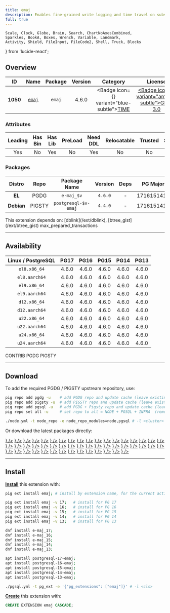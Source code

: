 ```yaml
---
title: emaj
description: Enables fine-grained write logging and time travel on subsets of the database.
full: true
---
```


    Scale, Clock, Globe, Brain, Search, ChartNoAxesCombined,
    Sparkles, BookA, Boxes, Wrench, Variable, Landmark,
    Activity, Shield, FileInput, FileCode2, Shell, Truck, Blocks
} from 'lucide-react';

## Overview

| <TooltipIconButton tooltip="Extension unique identifier" side="top">ID</TooltipIconButton> | <TooltipIconButton tooltip="Extension name" side="top">Name</TooltipIconButton> | <TooltipIconButton tooltip="Package name for installation" side="top">Package</TooltipIconButton> | <TooltipIconButton tooltip="Latest available extension version" side="top">Version</TooltipIconButton> | <TooltipIconButton tooltip="Extension category" side="top">Category</TooltipIconButton> | <TooltipIconButton tooltip="Open source license" side="top">License</TooltipIconButton> | <TooltipIconButton tooltip="Programming language" side="top">Lang</TooltipIconButton> |
|:--------:|:--------:|:----------:|:--------------:|:---------------------------------------:|:------------------------------------------------------:|:----:|
| **1050** | [`emaj`](https://github.com/dalibo/emaj) | `emaj` | 4.6.0 | <Badge icon={<Clock />} variant="blue-subtle"><a href="/ext/time" className="no-underline">TIME</a></Badge> | <a href="/ext/list/license#gpl-30" className="no-underline"><Badge icon={<Scale />} variant="amber-subtle">GPL-3.0</Badge></a> | <a href="/ext/list/lang#sql"><Badge icon={<FileCode2 />} variant="green-subtle">SQL</Badge></a> |

### Attributes

| <TooltipIconButton tooltip="The Primary Leading extension in the Package" side="top">Leading</TooltipIconButton> | <TooltipIconButton tooltip="Contains binary utils" side="top">Has Bin</TooltipIconButton> | <TooltipIconButton tooltip="Contains .so shared library files" side="top">Has Lib</TooltipIconButton> | <TooltipIconButton tooltip="Requires preloading via shared_preload_libraries" side="top">PreLoad</TooltipIconButton> | <TooltipIconButton tooltip="Requires CREATE EXTENSION DDL command" side="top">Need DDL</TooltipIconButton> | <TooltipIconButton tooltip="Can be installed in any schema" side="top">Relocatable</TooltipIconButton> | <TooltipIconButton tooltip="Can be created by non-superuser" side="top">Trusted</TooltipIconButton> | <TooltipIconButton tooltip="Schemas used by this extension" side="top">Schemas</TooltipIconButton> |
|:-------:|:-------:|:-------:|:-------:|:--------:|:-----------:|:-------:|:-------:|
| Yes | No | Yes | No | Yes | No | No | `emaj` |

### Packages

| <TooltipIconButton tooltip="Linux distribution family, EL or Debian" side="top">Distro</TooltipIconButton> | <TooltipIconButton tooltip="Package repository" side="top">Repo</TooltipIconButton> | <TooltipIconButton tooltip="The RPM/DEB Package Name Pattern (replace $v with real pg major)" side="top">Package Name</TooltipIconButton> | <TooltipIconButton tooltip="Latest package version" side="top">Version</TooltipIconButton> | <TooltipIconButton tooltip="RPM/DEB Package dependencies" side="top">Deps</TooltipIconButton> | <TooltipIconButton tooltip="Available in these PostgreSQL Major Versions" side="top">PG Major</TooltipIconButton> |
|:----------:|:--------:|:------------------------:|:-----------:|:------------:|:------------------:|
|   **EL**   | <Badge variant="blue-subtle"><span className="font-bold">PGDG</span></Badge> | `e-maj_$v` | `4.6.0` | - | <Badge variant="green-subtle">17</Badge><Badge variant="green-subtle">16</Badge><Badge variant="green-subtle">15</Badge><Badge variant="green-subtle">14</Badge><Badge variant="green-subtle">13</Badge> |
| **Debian** | <Badge variant="amber-subtle"><span className="font-bold">PIGSTY</span></Badge> | `postgresql-$v-emaj` | `4.4.0` | - | <Badge variant="green-subtle">17</Badge><Badge variant="green-subtle">16</Badge><Badge variant="green-subtle">15</Badge><Badge variant="green-subtle">14</Badge><Badge variant="green-subtle">13</Badge> |


<Callout title="Dependencies" type="warn">
    This extension depends on: [dblink](/ext/dblink), [btree_gist](/ext/btree_gist)
</Callout>

<Callout title="Comments" type="info">
    max_prepared_transactions
</Callout>


------

## Availability

| <TooltipIconButton tooltip="Linux Distro Arch / PostgreSQL Major Version" side="top">Linux / PostgreSQL </TooltipIconButton> | **PG17** | **PG16** | **PG15** | **PG14** | **PG13** |
|:-----:|:-----:|:-----:|:-----:|:-----:|:-----:|
| `el8.x86_64` | <Badge variant="blue-subtle">4.6.0</Badge> | <Badge variant="blue-subtle">4.6.0</Badge> | <Badge variant="blue-subtle">4.6.0</Badge> | <Badge variant="blue-subtle">4.6.0</Badge> | <Badge variant="blue-subtle">4.6.0</Badge> |
| `el8.aarch64` | <Badge variant="blue-subtle">4.6.0</Badge> | <Badge variant="blue-subtle">4.6.0</Badge> | <Badge variant="blue-subtle">4.6.0</Badge> | <Badge variant="blue-subtle">4.6.0</Badge> | <Badge variant="blue-subtle">4.6.0</Badge> |
| `el9.x86_64` | <Badge variant="blue-subtle">4.6.0</Badge> | <Badge variant="blue-subtle">4.6.0</Badge> | <Badge variant="blue-subtle">4.6.0</Badge> | <Badge variant="blue-subtle">4.6.0</Badge> | <Badge variant="blue-subtle">4.6.0</Badge> |
| `el9.aarch64` | <Badge variant="blue-subtle">4.6.0</Badge> | <Badge variant="blue-subtle">4.6.0</Badge> | <Badge variant="blue-subtle">4.6.0</Badge> | <Badge variant="blue-subtle">4.6.0</Badge> | <Badge variant="blue-subtle">4.6.0</Badge> |
| `d12.x86_64` | <Badge variant="amber-subtle">4.6.0</Badge> | <Badge variant="amber-subtle">4.6.0</Badge> | <Badge variant="amber-subtle">4.6.0</Badge> | <Badge variant="amber-subtle">4.6.0</Badge> | <Badge variant="amber-subtle">4.6.0</Badge> |
| `d12.aarch64` | <Badge variant="amber-subtle">4.6.0</Badge> | <Badge variant="amber-subtle">4.6.0</Badge> | <Badge variant="amber-subtle">4.6.0</Badge> | <Badge variant="amber-subtle">4.6.0</Badge> | <Badge variant="amber-subtle">4.6.0</Badge> |
| `u22.x86_64` | <Badge variant="amber-subtle">4.6.0</Badge> | <Badge variant="amber-subtle">4.6.0</Badge> | <Badge variant="amber-subtle">4.6.0</Badge> | <Badge variant="amber-subtle">4.6.0</Badge> | <Badge variant="amber-subtle">4.6.0</Badge> |
| `u22.aarch64` | <Badge variant="amber-subtle">4.6.0</Badge> | <Badge variant="amber-subtle">4.6.0</Badge> | <Badge variant="amber-subtle">4.6.0</Badge> | <Badge variant="amber-subtle">4.6.0</Badge> | <Badge variant="amber-subtle">4.6.0</Badge> |
| `u24.x86_64` | <Badge variant="amber-subtle">4.6.0</Badge> | <Badge variant="amber-subtle">4.6.0</Badge> | <Badge variant="amber-subtle">4.6.0</Badge> | <Badge variant="amber-subtle">4.6.0</Badge> | <Badge variant="amber-subtle">4.6.0</Badge> |
| `u24.aarch64` | <Badge variant="amber-subtle">4.6.0</Badge> | <Badge variant="amber-subtle">4.6.0</Badge> | <Badge variant="amber-subtle">4.6.0</Badge> | <Badge variant="amber-subtle">4.6.0</Badge> | <Badge variant="amber-subtle">4.6.0</Badge> |

<Badge variant="green-subtle"><span className="font-black">CONTRIB</span></Badge> <Badge variant="blue-subtle"><span className="font-black">PGDG</span></Badge> <Badge variant="amber-subtle"><span className="font-black">PIGSTY</span></Badge>

------

## Download

To add the required PGDG / PIGSTY upstream repository, use:

```bash tab="pig"
pig repo add pgdg -u    # add PGDG repo and update cache (leave existing repos)
pig repo add pigsty -u  # add PIGSTY repo and update cache (leave existing repos)
pig repo add pgsql -u   # add PGDG + Pigsty repo and update cache (leave existing repos)
pig repo set all -u     # set repo to all = NODE + PGSQL + INFRA  (remove existing repos)
```
```bash tab="pigsty"
./node.yml -t node_repo -e node_repo_modules=node,pgsql # -l <cluster>
```

Or download the latest packages directly:

<Files>
    <Folder name="el8.x86_64">
        <a href="https://download.postgresql.org/pub/repos/yum/17/redhat/rhel-8-x86_64/e-maj_17-4.6.0-1PGDG.rhel8.noarch.rpm"><File name="e-maj_17-4.6.0-1PGDG.rhel8.noarch.rpm" icon={<Package className="text-emerald-500" />} /></a>
        <a href="https://download.postgresql.org/pub/repos/yum/16/redhat/rhel-8-x86_64/e-maj_16-4.6.0-1PGDG.rhel8.noarch.rpm"><File name="e-maj_16-4.6.0-1PGDG.rhel8.noarch.rpm" icon={<Package className="text-emerald-500" />} /></a>
        <a href="https://download.postgresql.org/pub/repos/yum/15/redhat/rhel-8-x86_64/e-maj_15-4.6.0-1PGDG.rhel8.noarch.rpm"><File name="e-maj_15-4.6.0-1PGDG.rhel8.noarch.rpm" icon={<Package className="text-emerald-500" />} /></a>
        <a href="https://download.postgresql.org/pub/repos/yum/14/redhat/rhel-8-x86_64/e-maj_14-4.6.0-1PGDG.rhel8.noarch.rpm"><File name="e-maj_14-4.6.0-1PGDG.rhel8.noarch.rpm" icon={<Package className="text-emerald-500" />} /></a>
        <a href="https://download.postgresql.org/pub/repos/yum/13/redhat/rhel-8-x86_64/e-maj_13-4.6.0-1PGDG.rhel8.noarch.rpm"><File name="e-maj_13-4.6.0-1PGDG.rhel8.noarch.rpm" icon={<Package className="text-emerald-500" />} /></a>
    </Folder>
    <Folder name="el8.aarch64">
        <a href="https://download.postgresql.org/pub/repos/yum/17/redhat/rhel-8-aarch64/e-maj_17-4.6.0-1PGDG.rhel8.noarch.rpm"><File name="e-maj_17-4.6.0-1PGDG.rhel8.noarch.rpm" icon={<Package className="text-orange-500" />} /></a>
        <a href="https://download.postgresql.org/pub/repos/yum/16/redhat/rhel-8-aarch64/e-maj_16-4.6.0-1PGDG.rhel8.noarch.rpm"><File name="e-maj_16-4.6.0-1PGDG.rhel8.noarch.rpm" icon={<Package className="text-orange-500" />} /></a>
        <a href="https://download.postgresql.org/pub/repos/yum/15/redhat/rhel-8-aarch64/e-maj_15-4.6.0-1PGDG.rhel8.noarch.rpm"><File name="e-maj_15-4.6.0-1PGDG.rhel8.noarch.rpm" icon={<Package className="text-orange-500" />} /></a>
        <a href="https://download.postgresql.org/pub/repos/yum/14/redhat/rhel-8-aarch64/e-maj_14-4.6.0-1PGDG.rhel8.noarch.rpm"><File name="e-maj_14-4.6.0-1PGDG.rhel8.noarch.rpm" icon={<Package className="text-orange-500" />} /></a>
        <a href="https://download.postgresql.org/pub/repos/yum/13/redhat/rhel-8-aarch64/e-maj_13-4.6.0-1PGDG.rhel8.noarch.rpm"><File name="e-maj_13-4.6.0-1PGDG.rhel8.noarch.rpm" icon={<Package className="text-orange-500" />} /></a>
    </Folder>
    <Folder name="el9.x86_64">
        <a href="https://download.postgresql.org/pub/repos/yum/17/redhat/rhel-9-x86_64/e-maj_17-4.6.0-1PGDG.rhel9.noarch.rpm"><File name="e-maj_17-4.6.0-1PGDG.rhel9.noarch.rpm" icon={<Package className="text-emerald-500" />} /></a>
        <a href="https://download.postgresql.org/pub/repos/yum/16/redhat/rhel-9-x86_64/e-maj_16-4.6.0-1PGDG.rhel9.noarch.rpm"><File name="e-maj_16-4.6.0-1PGDG.rhel9.noarch.rpm" icon={<Package className="text-emerald-500" />} /></a>
        <a href="https://download.postgresql.org/pub/repos/yum/15/redhat/rhel-9-x86_64/e-maj_15-4.6.0-1PGDG.rhel9.noarch.rpm"><File name="e-maj_15-4.6.0-1PGDG.rhel9.noarch.rpm" icon={<Package className="text-emerald-500" />} /></a>
        <a href="https://download.postgresql.org/pub/repos/yum/14/redhat/rhel-9-x86_64/e-maj_14-4.6.0-1PGDG.rhel9.noarch.rpm"><File name="e-maj_14-4.6.0-1PGDG.rhel9.noarch.rpm" icon={<Package className="text-emerald-500" />} /></a>
        <a href="https://download.postgresql.org/pub/repos/yum/13/redhat/rhel-9-x86_64/e-maj_13-4.6.0-1PGDG.rhel9.noarch.rpm"><File name="e-maj_13-4.6.0-1PGDG.rhel9.noarch.rpm" icon={<Package className="text-emerald-500" />} /></a>
    </Folder>
    <Folder name="el9.aarch64">
        <a href="https://download.postgresql.org/pub/repos/yum/17/redhat/rhel-9-aarch64/e-maj_17-4.6.0-1PGDG.rhel9.noarch.rpm"><File name="e-maj_17-4.6.0-1PGDG.rhel9.noarch.rpm" icon={<Package className="text-orange-500" />} /></a>
        <a href="https://download.postgresql.org/pub/repos/yum/16/redhat/rhel-9-aarch64/e-maj_16-4.6.0-1PGDG.rhel9.noarch.rpm"><File name="e-maj_16-4.6.0-1PGDG.rhel9.noarch.rpm" icon={<Package className="text-orange-500" />} /></a>
        <a href="https://download.postgresql.org/pub/repos/yum/15/redhat/rhel-9-aarch64/e-maj_15-4.6.0-1PGDG.rhel9.noarch.rpm"><File name="e-maj_15-4.6.0-1PGDG.rhel9.noarch.rpm" icon={<Package className="text-orange-500" />} /></a>
        <a href="https://download.postgresql.org/pub/repos/yum/14/redhat/rhel-9-aarch64/e-maj_14-4.6.0-1PGDG.rhel9.noarch.rpm"><File name="e-maj_14-4.6.0-1PGDG.rhel9.noarch.rpm" icon={<Package className="text-orange-500" />} /></a>
        <a href="https://download.postgresql.org/pub/repos/yum/13/redhat/rhel-9-aarch64/e-maj_13-4.6.0-1PGDG.rhel9.noarch.rpm"><File name="e-maj_13-4.6.0-1PGDG.rhel9.noarch.rpm" icon={<Package className="text-orange-500" />} /></a>
    </Folder>
    <Folder name="d12.x86_64">
        <a href="https://repo.pigsty.io/apt/pgsql/bookworm/pool/main/e/emaj/postgresql-17-emaj_4.6.0-1PIGSTY~bookworm_amd64.deb"><File name="postgresql-17-emaj_4.6.0-1PIGSTY~bookworm_amd64.deb" icon={<Box className="text-emerald-500" />} /></a>
        <a href="https://repo.pigsty.io/apt/pgsql/bookworm/pool/main/e/emaj/postgresql-16-emaj_4.6.0-1PIGSTY~bookworm_amd64.deb"><File name="postgresql-16-emaj_4.6.0-1PIGSTY~bookworm_amd64.deb" icon={<Box className="text-emerald-500" />} /></a>
        <a href="https://repo.pigsty.io/apt/pgsql/bookworm/pool/main/e/emaj/postgresql-15-emaj_4.6.0-1PIGSTY~bookworm_amd64.deb"><File name="postgresql-15-emaj_4.6.0-1PIGSTY~bookworm_amd64.deb" icon={<Box className="text-emerald-500" />} /></a>
        <a href="https://repo.pigsty.io/apt/pgsql/bookworm/pool/main/e/emaj/postgresql-14-emaj_4.6.0-1PIGSTY~bookworm_amd64.deb"><File name="postgresql-14-emaj_4.6.0-1PIGSTY~bookworm_amd64.deb" icon={<Box className="text-emerald-500" />} /></a>
        <a href="https://repo.pigsty.io/apt/pgsql/bookworm/pool/main/e/emaj/postgresql-13-emaj_4.6.0-1PIGSTY~bookworm_amd64.deb"><File name="postgresql-13-emaj_4.6.0-1PIGSTY~bookworm_amd64.deb" icon={<Box className="text-emerald-500" />} /></a>
    </Folder>
    <Folder name="d12.aarch64">
        <a href="https://repo.pigsty.io/apt/pgsql/bookworm/pool/main/e/emaj/postgresql-17-emaj_4.6.0-1PIGSTY~bookworm_arm64.deb"><File name="postgresql-17-emaj_4.6.0-1PIGSTY~bookworm_arm64.deb" icon={<Box className="text-orange-500" />} /></a>
        <a href="https://repo.pigsty.io/apt/pgsql/bookworm/pool/main/e/emaj/postgresql-16-emaj_4.6.0-1PIGSTY~bookworm_arm64.deb"><File name="postgresql-16-emaj_4.6.0-1PIGSTY~bookworm_arm64.deb" icon={<Box className="text-orange-500" />} /></a>
        <a href="https://repo.pigsty.io/apt/pgsql/bookworm/pool/main/e/emaj/postgresql-15-emaj_4.6.0-1PIGSTY~bookworm_arm64.deb"><File name="postgresql-15-emaj_4.6.0-1PIGSTY~bookworm_arm64.deb" icon={<Box className="text-orange-500" />} /></a>
        <a href="https://repo.pigsty.io/apt/pgsql/bookworm/pool/main/e/emaj/postgresql-14-emaj_4.6.0-1PIGSTY~bookworm_arm64.deb"><File name="postgresql-14-emaj_4.6.0-1PIGSTY~bookworm_arm64.deb" icon={<Box className="text-orange-500" />} /></a>
        <a href="https://repo.pigsty.io/apt/pgsql/bookworm/pool/main/e/emaj/postgresql-13-emaj_4.6.0-1PIGSTY~bookworm_arm64.deb"><File name="postgresql-13-emaj_4.6.0-1PIGSTY~bookworm_arm64.deb" icon={<Box className="text-orange-500" />} /></a>
    </Folder>
    <Folder name="u22.x86_64">
        <a href="https://repo.pigsty.io/apt/pgsql/jammy/pool/main/e/emaj/postgresql-17-emaj_4.6.0-1PIGSTY~jammy_amd64.deb"><File name="postgresql-17-emaj_4.6.0-1PIGSTY~jammy_amd64.deb" icon={<Box className="text-emerald-500" />} /></a>
        <a href="https://repo.pigsty.io/apt/pgsql/jammy/pool/main/e/emaj/postgresql-16-emaj_4.6.0-1PIGSTY~jammy_amd64.deb"><File name="postgresql-16-emaj_4.6.0-1PIGSTY~jammy_amd64.deb" icon={<Box className="text-emerald-500" />} /></a>
        <a href="https://repo.pigsty.io/apt/pgsql/jammy/pool/main/e/emaj/postgresql-15-emaj_4.6.0-1PIGSTY~jammy_amd64.deb"><File name="postgresql-15-emaj_4.6.0-1PIGSTY~jammy_amd64.deb" icon={<Box className="text-emerald-500" />} /></a>
        <a href="https://repo.pigsty.io/apt/pgsql/jammy/pool/main/e/emaj/postgresql-14-emaj_4.6.0-1PIGSTY~jammy_amd64.deb"><File name="postgresql-14-emaj_4.6.0-1PIGSTY~jammy_amd64.deb" icon={<Box className="text-emerald-500" />} /></a>
        <a href="https://repo.pigsty.io/apt/pgsql/jammy/pool/main/e/emaj/postgresql-13-emaj_4.6.0-1PIGSTY~jammy_amd64.deb"><File name="postgresql-13-emaj_4.6.0-1PIGSTY~jammy_amd64.deb" icon={<Box className="text-emerald-500" />} /></a>
    </Folder>
    <Folder name="u22.aarch64">
        <a href="https://repo.pigsty.io/apt/pgsql/jammy/pool/main/e/emaj/postgresql-17-emaj_4.6.0-1PIGSTY~jammy_arm64.deb"><File name="postgresql-17-emaj_4.6.0-1PIGSTY~jammy_arm64.deb" icon={<Box className="text-orange-500" />} /></a>
        <a href="https://repo.pigsty.io/apt/pgsql/jammy/pool/main/e/emaj/postgresql-16-emaj_4.6.0-1PIGSTY~jammy_arm64.deb"><File name="postgresql-16-emaj_4.6.0-1PIGSTY~jammy_arm64.deb" icon={<Box className="text-orange-500" />} /></a>
        <a href="https://repo.pigsty.io/apt/pgsql/jammy/pool/main/e/emaj/postgresql-15-emaj_4.6.0-1PIGSTY~jammy_arm64.deb"><File name="postgresql-15-emaj_4.6.0-1PIGSTY~jammy_arm64.deb" icon={<Box className="text-orange-500" />} /></a>
        <a href="https://repo.pigsty.io/apt/pgsql/jammy/pool/main/e/emaj/postgresql-14-emaj_4.6.0-1PIGSTY~jammy_arm64.deb"><File name="postgresql-14-emaj_4.6.0-1PIGSTY~jammy_arm64.deb" icon={<Box className="text-orange-500" />} /></a>
        <a href="https://repo.pigsty.io/apt/pgsql/jammy/pool/main/e/emaj/postgresql-13-emaj_4.6.0-1PIGSTY~jammy_arm64.deb"><File name="postgresql-13-emaj_4.6.0-1PIGSTY~jammy_arm64.deb" icon={<Box className="text-orange-500" />} /></a>
    </Folder>
    <Folder name="u24.x86_64">
        <a href="https://repo.pigsty.io/apt/pgsql/noble/pool/main/e/emaj/postgresql-17-emaj_4.6.0-1PIGSTY~noble_amd64.deb"><File name="postgresql-17-emaj_4.6.0-1PIGSTY~noble_amd64.deb" icon={<Box className="text-emerald-500" />} /></a>
        <a href="https://repo.pigsty.io/apt/pgsql/noble/pool/main/e/emaj/postgresql-16-emaj_4.6.0-1PIGSTY~noble_amd64.deb"><File name="postgresql-16-emaj_4.6.0-1PIGSTY~noble_amd64.deb" icon={<Box className="text-emerald-500" />} /></a>
        <a href="https://repo.pigsty.io/apt/pgsql/noble/pool/main/e/emaj/postgresql-15-emaj_4.6.0-1PIGSTY~noble_amd64.deb"><File name="postgresql-15-emaj_4.6.0-1PIGSTY~noble_amd64.deb" icon={<Box className="text-emerald-500" />} /></a>
        <a href="https://repo.pigsty.io/apt/pgsql/noble/pool/main/e/emaj/postgresql-14-emaj_4.6.0-1PIGSTY~noble_amd64.deb"><File name="postgresql-14-emaj_4.6.0-1PIGSTY~noble_amd64.deb" icon={<Box className="text-emerald-500" />} /></a>
        <a href="https://repo.pigsty.io/apt/pgsql/noble/pool/main/e/emaj/postgresql-13-emaj_4.6.0-1PIGSTY~noble_amd64.deb"><File name="postgresql-13-emaj_4.6.0-1PIGSTY~noble_amd64.deb" icon={<Box className="text-emerald-500" />} /></a>
    </Folder>
    <Folder name="u24.aarch64">
        <a href="https://repo.pigsty.io/apt/pgsql/noble/pool/main/e/emaj/postgresql-17-emaj_4.6.0-1PIGSTY~noble_arm64.deb"><File name="postgresql-17-emaj_4.6.0-1PIGSTY~noble_arm64.deb" icon={<Box className="text-orange-500" />} /></a>
        <a href="https://repo.pigsty.io/apt/pgsql/noble/pool/main/e/emaj/postgresql-16-emaj_4.6.0-1PIGSTY~noble_arm64.deb"><File name="postgresql-16-emaj_4.6.0-1PIGSTY~noble_arm64.deb" icon={<Box className="text-orange-500" />} /></a>
        <a href="https://repo.pigsty.io/apt/pgsql/noble/pool/main/e/emaj/postgresql-15-emaj_4.6.0-1PIGSTY~noble_arm64.deb"><File name="postgresql-15-emaj_4.6.0-1PIGSTY~noble_arm64.deb" icon={<Box className="text-orange-500" />} /></a>
        <a href="https://repo.pigsty.io/apt/pgsql/noble/pool/main/e/emaj/postgresql-14-emaj_4.6.0-1PIGSTY~noble_arm64.deb"><File name="postgresql-14-emaj_4.6.0-1PIGSTY~noble_arm64.deb" icon={<Box className="text-orange-500" />} /></a>
        <a href="https://repo.pigsty.io/apt/pgsql/noble/pool/main/e/emaj/postgresql-13-emaj_4.6.0-1PIGSTY~noble_arm64.deb"><File name="postgresql-13-emaj_4.6.0-1PIGSTY~noble_arm64.deb" icon={<Box className="text-orange-500" />} /></a>
    </Folder>
</Files>

------

## Install

[**Install**](/docs/pgsql/extension/install) this extension with:

```bash tab="pig"
pig ext install emaj; # install by extension name, for the current active PG version

pig ext install emaj -v 17;   # install for PG 17
pig ext install emaj -v 16;   # install for PG 16
pig ext install emaj -v 15;   # install for PG 15
pig ext install emaj -v 14;   # install for PG 14
pig ext install emaj -v 13;   # install for PG 13
```
```bash tab="yum" 
dnf install e-maj_17;
dnf install e-maj_16;
dnf install e-maj_15;
dnf install e-maj_14;
dnf install e-maj_13;
```
```bash tab="apt" 
apt install postgresql-17-emaj;
apt install postgresql-16-emaj;
apt install postgresql-15-emaj;
apt install postgresql-14-emaj;
apt install postgresql-13-emaj;
```
```bash tab="ansible"
./pgsql.yml -t pg_ext -e '{"pg_extensions": ["emaj"]}' # -l <cls>
```

[**Create**](/docs/pgsql/extension/create) this extension with:

```sql
CREATE EXTENSION emaj CASCADE;
```


